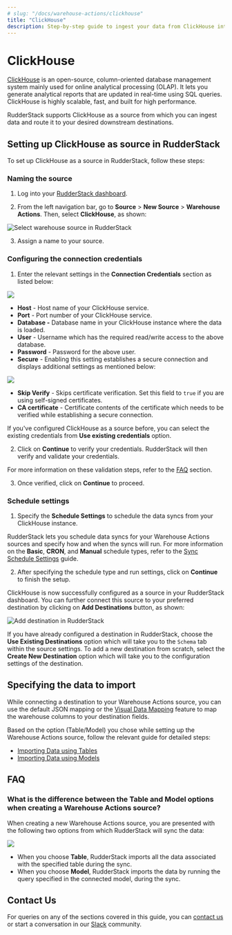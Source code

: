 ```yaml
---
# slug: "/docs/warehouse-actions/clickhouse"
title: "ClickHouse"
description: Step-by-step guide to ingest your data from ClickHouse into RudderStack.
---
```


# ClickHouse

[ClickHouse](https://clickhouse.tech/) is an open-source, column-oriented database management system mainly used for online analytical processing \(OLAP\). It lets you generate analytical reports that are updated in real-time using SQL queries. ClickHouse is highly scalable, fast, and built for high performance.

RudderStack supports ClickHouse as a source from which you can ingest data and route it to your desired downstream destinations.

## Setting up ClickHouse as source in RudderStack

To set up ClickHouse as a source in RudderStack, follow these steps:

### Naming the source

1. Log into your [RudderStack dashboard](https://app.rudderlabs.com/signup?type=freetrial).

2. From the left navigation bar, go to **Source** > **New Source** > **Warehouse Actions**.  Then, select **ClickHouse**, as shown:

<img src="../assets/warehouse-actions-sources/select-source.png" alt="Select warehouse source in RudderStack" />

3. Assign a name to your source.

### Configuring the connection credentials

1. Enter the relevant settings in the **Connection Credentials** section as listed below:

<img src="../assets/warehouse-actions-sources/clickhouse-connection-settings.png" />

- **Host** - Host name of your ClickHouse service.
- **Port** - Port number of your ClickHouse service.
- **Database -** Database name in your ClickHouse instance where the data is loaded.
- **User** - Username which has the required read/write access to the above database.
- **Password** - Password for the above user.
- **Secure** - Enabling this setting establishes a secure connection and displays additional settings as mentioned below:

<img src="../assets/warehouse-actions-sources/clickhouse-additional-settings.png" />

  - **Skip Verify** - Skips certificate verification. Set this field to `true` if you are using self-signed certificates.
  - **CA certificate** -  Certificate contents of the certificate which needs to be verified while establishing a secure connection.

<div class="successBlock">

If you've configured ClickHouse as a source before, you can select the existing credentials from <strong>Use existing credentials</strong> option.
</div>

2. Click on **Continue** to verify your credentials. RudderStack will then verify and validate your credentials. 

<div class="infoBlock">

For more information on these validation steps, refer to the <a href="#faq">FAQ</a> section. 
</div>

3. Once verified, click on **Continue** to proceed.

### Schedule settings

1. Specify the **Schedule Settings** to schedule the data syncs from your ClickHouse instance.

<div class="infoBlock">

RudderStack lets you schedule data syncs for your Warehouse Actions sources and specify how and when the syncs will run.
For more information on the <strong>Basic</strong>, <strong>CRON</strong>, and <strong>Manual</strong> schedule types, refer to the <a href="https://www.rudderstack.com/docs/warehouse-actions/common-settings/sync-schedule-settings/">Sync Schedule Settings</a> guide.
</div>

2. After specifying the schedule type and run settings, click on **Continue** to finish the setup.

ClickHouse is now successfully configured as a source in your RudderStack dashboard. You can further connect this source to your preferred destination by clicking on **Add Destinations** button, as shown:

<img src="../assets/warehouse-actions-sources/destination.png" alt="Add destination in RudderStack" />

<div class="infoBlock">

If you have already configured a destination in RudderStack, choose the <strong>Use Existing Destinations</strong> option which will take you to the `Schema` tab within the source settings. To add a new destination from scratch, select the <strong>Create New Destination</strong> option which will take you to the configuration settings of the destination.
</div>

## Specifying the data to import

While connecting a destination to your Warehouse Actions source, you can use the default JSON mapping or the [Visual Data Mapping](https://www.rudderstack.com/docs/warehouse-actions/features/visual-data-mapper/) feature to map the warehouse columns to your destination fields.

<div class="infoBlock">

Based on the option (Table/Model) you chose while setting up the Warehouse Actions source, follow the relevant guide for detailed steps:

<ul>
<li><a href="https://www.rudderstack.com/docs/warehouse-actions/common-settings/importing-data-using-tables/">Importing Data using Tables</a></li>
<li><a href="https://www.rudderstack.com/docs/warehouse-actions/common-settings/importing-data-using-models/">Importing Data using Models</a></li>
</ul>
</div>

## FAQ

### What is the difference between the Table and Model options when creating a Warehouse Actions source?

When creating a new Warehouse Actions source, you are presented with the following two options from which RudderStack will sync the data:

<img src="../assets/warehouse-actions-sources/table-model-options.png" />

- When you choose **Table**, RudderStack imports all the data associated with the specified table during the sync.
- When you choose **Model**, RudderStack imports the data by running the query specified in the connected model, during the sync.

## Contact Us

For queries on any of the sections covered in this guide, you can [contact us](mailto:%20docs@rudderstack.com) or start a conversation in our [Slack](https://rudderstack.com/join-rudderstack-slack-community) community.
